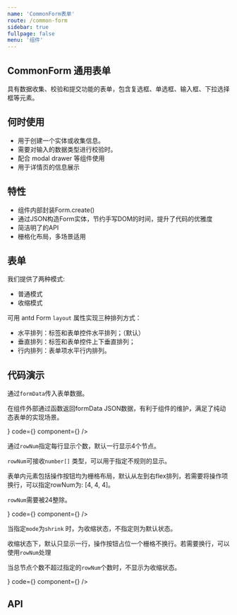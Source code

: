 ```yaml
---
name: 'CommonForm表单'
route: /common-form
sidebar: true
fullpage: false
menu: '组件'
---
```



## CommonForm 通用表单

具有数据收集、校验和提交功能的表单，包含复选框、单选框、输入框、下拉选择框等元素。

## 何时使用

- 用于创建一个实体或收集信息。
- 需要对输入的数据类型进行校验时。
- 配合 modal drawer 等组件使用
- 用于详情页的信息展示


## 特性

- 组件内部封装Form.create()
- 通过JSON构造Form实体，节约手写DOM的时间，提升了代码的优雅度
- 简洁明了的API
- 栅格化布局，多场景适用

## 表单

我们提供了两种模式:

- 普通模式
- 收缩模式

<span>可用 antd Form <code>layout</code> 属性实现三种排列方式：</span>

- 水平排列：标签和表单控件水平排列；（默认）
- 垂直排列：标签和表单控件上下垂直排列；
- 行内排列：表单项水平行内排列。

## 代码演示

<Row gutter={24}>
  <Col span={24}>
    <PlaygroundPro
      title="基础使用"
      desc={
        <Fragment>
          <p>通过<code>formData</code>传入表单数据。</p>
          <p>在组件外部通过函数返回formData JSON数据，有利于组件的维护，满足了纯动态表单的实现场景。</p>
        </Fragment>
      }
      code={<BasicDocz />}
      component={<Basic />}
    />
  </Col>
  <Col span={24}>
    <PlaygroundPro
      title="指定每行显示节点个数"
      desc={
        <Fragment>
          <p>
            通过<code>rowNum</code>指定每行显示个数，默认一行显示4个节点。
          </p>
          <p>
            <code>rowNum</code>可接收<code>number[]</code>
            类型，可以用于指定不规则的显示。
          </p>
          <p>表单内元素包括操作按钮均为栅格布局，默认从左到右flex排列，若需要将操作项换行，可以指定rowNum为: [4, 4, 4]。</p>
          <p><code>rowNum</code>需要被24整除。</p>
        </Fragment>
      }
      code={<RowNumDocz />}
      component={<RowNum />}
    />
  </Col>
  <Col span={24}>
    <PlaygroundPro
      title="收缩状态"
      desc={
        <Fragment>
          <p>当指定<code>mode</code>为<code>shrink</code>
          时，为收缩状态，不指定则为默认状态。</p>
          <p>收缩状态下，默认只显示一行，操作按钮占位一个栅格不换行。若需要换行，可以使用<code>rowNum</code>处理</p>
          <p>当总节点个数不超过指定的<code>rowNum</code>个数时，不显示为收缩状态。</p>
        </Fragment>
      }
      code={<ShrinkDocz />}
      component={<Shrink />}
    />
  </Col>
</Row>

## API

<PropsTable dataSource={PropsList} />
